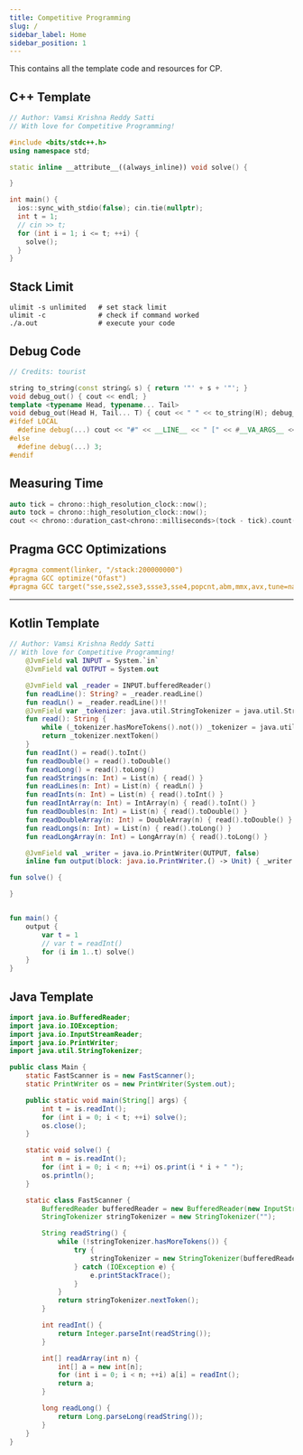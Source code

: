 ```yaml
---
title: Competitive Programming
slug: /
sidebar_label: Home
sidebar_position: 1
---
```


This contains all the template code and resources for CP.

## C++ Template

``` cpp
// Author: Vamsi Krishna Reddy Satti
// With love for Competitive Programming!

#include <bits/stdc++.h>
using namespace std;

static inline __attribute__((always_inline)) void solve() {

}

int main() {
  ios::sync_with_stdio(false); cin.tie(nullptr);
  int t = 1;
  // cin >> t;
  for (int i = 1; i <= t; ++i) {
    solve();
  }
}
```

## Stack Limit

``` shell
ulimit -s unlimited   # set stack limit
ulimit -c             # check if command worked
./a.out               # execute your code
```

## Debug Code

``` cpp
// Credits: tourist

string to_string(const string& s) { return '"' + s + '"'; }
void debug_out() { cout << endl; }
template <typename Head, typename... Tail>
void debug_out(Head H, Tail... T) { cout << " " << to_string(H); debug_out(T...); }
#ifdef LOCAL
  #define debug(...) cout << "#" << __LINE__ << " [" << #__VA_ARGS__ << "]:", debug_out(__VA_ARGS__)
#else
  #define debug(...) 3;
#endif
```

## Measuring Time

``` cpp
auto tick = chrono::high_resolution_clock::now();
auto tock = chrono::high_resolution_clock::now();
cout << chrono::duration_cast<chrono::milliseconds>(tock - tick).count() << " ms\n";
```

## Pragma GCC Optimizations

```cpp
#pragma comment(linker, "/stack:200000000")
#pragma GCC optimize("Ofast")
#pragma GCC target("sse,sse2,sse3,ssse3,sse4,popcnt,abm,mmx,avx,tune=native")
```

---

## Kotlin Template

``` kotlin
// Author: Vamsi Krishna Reddy Satti
// With love for Competitive Programming!
    @JvmField val INPUT = System.`in`
    @JvmField val OUTPUT = System.out

    @JvmField val _reader = INPUT.bufferedReader()
    fun readLine(): String? = _reader.readLine()
    fun readLn() = _reader.readLine()!!
    @JvmField var _tokenizer: java.util.StringTokenizer = java.util.StringTokenizer("")
    fun read(): String {
        while (_tokenizer.hasMoreTokens().not()) _tokenizer = java.util.StringTokenizer(_reader.readLine() ?: return "", " ")
        return _tokenizer.nextToken()
    }
    fun readInt() = read().toInt()
    fun readDouble() = read().toDouble()
    fun readLong() = read().toLong()
    fun readStrings(n: Int) = List(n) { read() }
    fun readLines(n: Int) = List(n) { readLn() }
    fun readInts(n: Int) = List(n) { read().toInt() }
    fun readIntArray(n: Int) = IntArray(n) { read().toInt() }
    fun readDoubles(n: Int) = List(n) { read().toDouble() }
    fun readDoubleArray(n: Int) = DoubleArray(n) { read().toDouble() }
    fun readLongs(n: Int) = List(n) { read().toLong() }
    fun readLongArray(n: Int) = LongArray(n) { read().toLong() }

    @JvmField val _writer = java.io.PrintWriter(OUTPUT, false)
    inline fun output(block: java.io.PrintWriter.() -> Unit) { _writer.apply(block).flush() }

fun solve() {

}


fun main() {
    output {
        var t = 1
        // var t = readInt()
        for (i in 1..t) solve()
    }
}
```

## Java Template

``` java
import java.io.BufferedReader;
import java.io.IOException;
import java.io.InputStreamReader;
import java.io.PrintWriter;
import java.util.StringTokenizer;

public class Main {
    static FastScanner is = new FastScanner();
    static PrintWriter os = new PrintWriter(System.out);

    public static void main(String[] args) {
        int t = is.readInt();
        for (int i = 0; i < t; ++i) solve();
        os.close();
    }

    static void solve() {
        int n = is.readInt();
        for (int i = 0; i < n; ++i) os.print(i * i + " ");
        os.println();
    }

    static class FastScanner {
        BufferedReader bufferedReader = new BufferedReader(new InputStreamReader(System.in));
        StringTokenizer stringTokenizer = new StringTokenizer("");

        String readString() {
            while (!stringTokenizer.hasMoreTokens()) {
                try {
                    stringTokenizer = new StringTokenizer(bufferedReader.readLine());
                } catch (IOException e) {
                    e.printStackTrace();
                }
            }
            return stringTokenizer.nextToken();
        }

        int readInt() {
            return Integer.parseInt(readString());
        }

        int[] readArray(int n) {
            int[] a = new int[n];
            for (int i = 0; i < n; ++i) a[i] = readInt();
            return a;
        }

        long readLong() {
            return Long.parseLong(readString());
        }
    }
}
```

